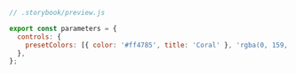 ```js
// .storybook/preview.js

export const parameters = {
  controls: {
    presetColors: [{ color: '#ff4785', title: 'Coral' }, 'rgba(0, 159, 183, 1)', '#fe4a49'],
  },
};
```